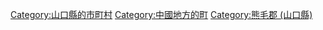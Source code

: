 {{Commonscat|Hirao, Yamaguchi}}
{{Catmore}}

{{DEFAULTSORT:Hirao}}
[[Category:山口縣的市町村|Category:山口縣的市町村]]
[[Category:中國地方的町|Category:中國地方的町]]
[[Category:熊毛郡_(山口縣)|Category:熊毛郡 (山口縣)]]